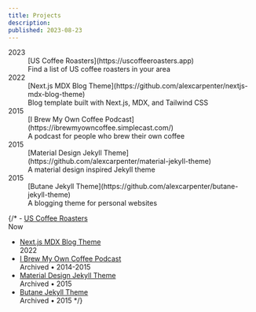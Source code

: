 ```yaml
---
title: Projects
description:
published: 2023-08-23
---
```


<dl>
<dt>2023</dt>
<dd>
[US Coffee Roasters](https://uscoffeeroasters.app)<br/>
<span>Find a list of US coffee roasters in your area</span>
</dd>
<dt>2022</dt>
<dd>
[Next.js MDX Blog Theme](https://github.com/alexcarpenter/nextjs-mdx-blog-theme)<br/>
<span>Blog template built with Next.js, MDX, and Tailwind CSS</span>
</dd>
<dt>2015</dt>
<dd>
[I Brew My Own Coffee Podcast](https://ibrewmyowncoffee.simplecast.com/)<br/>
<span>A podcast for people who brew their own coffee</span>
</dd>
<dt>2015</dt>
<dd>
[Material Design Jekyll Theme](https://github.com/alexcarpenter/material-jekyll-theme)<br/>
<span>A material design inspired Jekyll theme</span>
</dd>
<dt>2015</dt>
<dd>
[Butane Jekyll Theme](https://github.com/alexcarpenter/butane-jekyll-theme)<br/>
<span>A blogging theme for personal websites</span>
</dd>
</dl>

{/* - [US Coffee Roasters](https://uscoffeeroasters.app) <br/><span>Now</span>
- [Next.js MDX Blog Theme](https://github.com/alexcarpenter/nextjs-mdx-blog-theme) <br/><span>2022</span>
- [I Brew My Own Coffee Podcast](https://ibrewmyowncoffee.simplecast.com/) <br/><span>Archived &bull; 2014-2015</span>
- [Material Design Jekyll Theme](https://github.com/alexcarpenter/material-jekyll-theme) <br/><span>Archived &bull; 2015</span>
- [Butane Jekyll Theme](https://github.com/alexcarpenter/butane-jekyll-theme) <br/><span>Archived &bull; 2015</span> */}